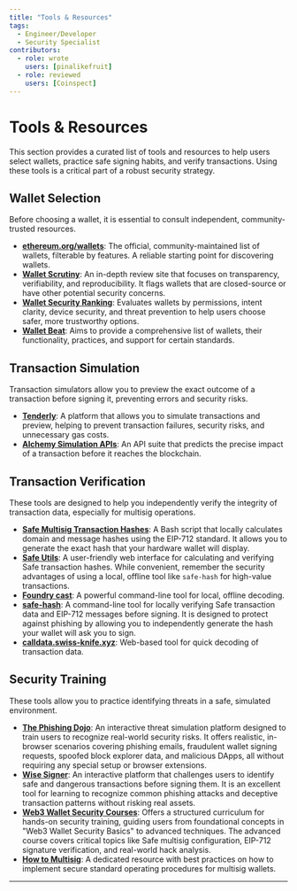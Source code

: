 ```yaml
---
title: "Tools & Resources"
tags:
  - Engineer/Developer
  - Security Specialist
contributors:
  - role: wrote
    users: [pinalikefruit]
  - role: reviewed
    users: [Coinspect]
---
```



<TagProvider>
<TagFilter />

# Tools & Resources

<TagList tags={frontmatter.tags} />
<AttributionList contributors={frontmatter.contributors} />

This section provides a curated list of tools and resources to help users select wallets, practice safe signing habits,
and verify transactions. Using these tools is a critical part of a robust security strategy.

## Wallet Selection

Before choosing a wallet, it is essential to consult independent, community-trusted resources.

- **[ethereum.org/wallets](https://ethereum.org/en/wallets/find-wallet/)**: The official, community-maintained list of
wallets, filterable by features. A reliable starting point for discovering wallets.
- **[Wallet Scrutiny](https://walletscrutiny.com/)**: An in-depth review site that focuses on transparency,
verifiability, and reproducibility. It flags wallets that are closed-source or have other potential security concerns.
- **[Wallet Security Ranking](https://www.coinspect.com/wallets/)**: Evaluates wallets by permissions, intent clarity,
device security, and threat prevention to help users choose safer, more trustworthy options.
- **[Wallet Beat](https://beta.walletbeat.eth.limo/wallet/summary/)**: Aims to provide a comprehensive list of wallets,
their functionality, practices, and support for certain standards.

## Transaction Simulation

Transaction simulators allow you to preview the exact outcome of a transaction before signing it, preventing errors and
security risks.

- **[Tenderly](https://tenderly.co/)**: A platform that allows you to simulate transactions and preview, helping to
prevent transaction failures, security risks, and unnecessary gas costs.
- **[Alchemy Simulation APIs](https://www.alchemy.com/docs/reference/simulation)**: An API suite that predicts the
precise impact of a transaction before it reaches the blockchain.

## Transaction Verification

These tools are designed to help you independently verify the integrity of transaction data, especially for multisig
operations.

- **[Safe Multisig Transaction Hashes](https://github.com/pcaversaccio/safe-tx-hashes-util)**: A Bash script that
locally calculates domain and message hashes using the EIP-712 standard. It allows you to generate the exact hash that
your hardware wallet will display.
- **[Safe Utils](https://safeutils.openzeppelin.com/)**: A user-friendly web interface for calculating and verifying
Safe transaction hashes. While convenient, remember the security advantages of using a local, offline tool like
`safe-hash` for high-value transactions.
- **[Foundry cast](https://book.getfoundry.sh/reference/cast/cast-decode-calldata)**: A powerful command-line tool for
local, offline decoding.
- **[safe-hash](https://github.com/Cyfrin/safe-hash-rs)**: A command-line tool for locally verifying Safe transaction
data and EIP-712 messages before signing. It is designed to protect against phishing by allowing you to independently
generate the hash your wallet will ask you to sign.
- **[calldata.swiss-knife.xyz](https://calldata.swiss-knife.xyz/decoder)**: Web-based tool for quick decoding of
transaction data.

## Security Training

These tools allow you to practice identifying threats in a safe, simulated environment.

- **[The Phishing Dojo](https://www.phishingdojo.com/)**: An interactive threat simulation platform designed to train
users to recognize real-world security risks. It offers realistic, in-browser scenarios covering phishing emails,
fraudulent wallet signing requests, spoofed block explorer data, and malicious DApps, all without requiring any special
setup or browser extensions.
- **[Wise Signer](https://wise-signer.cyfrin.io/)**: An interactive platform that challenges users to identify safe and
dangerous transactions before signing them. It is an excellent tool for learning to recognize common phishing attacks
and deceptive transaction patterns without risking real assets.
- **[Web3 Wallet Security Courses](https://updraft.cyfrin.io/career-tracks/web3-wallet-security/)**: Offers a structured
curriculum for hands-on security training, guiding users from foundational concepts in "Web3 Wallet Security Basics" to
advanced techniques. The advanced course covers critical topics like Safe multisig configuration, EIP-712 signature
verification, and real-world hack analysis.
- **[How to Multisig](https://howtomultisig.com/)**: A dedicated resource with best practices on how to implement secure
standard operating procedures for multisig wallets.

---

</TagProvider>
<ContributeFooter />
